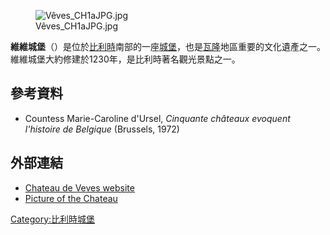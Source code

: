 [[File:Vêves_CH1aJPG.jpg|thumb]]

'''維維城堡'''（{{lang-fr|Château de Vêves}}）是位於[[比利時|比利時]]南部的一座[[城堡|城堡]]，也是[[瓦隆|瓦隆]]地區重要的文化遺產之一。維維城堡大約修建於1230年，是比利時著名觀光景點之一。
==參考資料==
*Countess Marie-Caroline d'Ursel, ''Cinquante châteaux evoquent l'histoire de Belgique'' (Brussels, 1972)
==外部連結==
*[https://web.archive.org/web/20150930084234/http://chateau-de-veves.be/en/chateau.html Chateau de Veves website]
*[http://www.all-free-photos.com/images/chateaux/IM3510-hr.jpg Picture of the Chateau] {{Wayback|url=http://www.all-free-photos.com/images/chateaux/IM3510-hr.jpg |date=20201025182645 }}
{{coord|50.2208|N|4.9826|E|type:landmark|display=title}}
[[Category:比利時城堡|Category:比利時城堡]]
